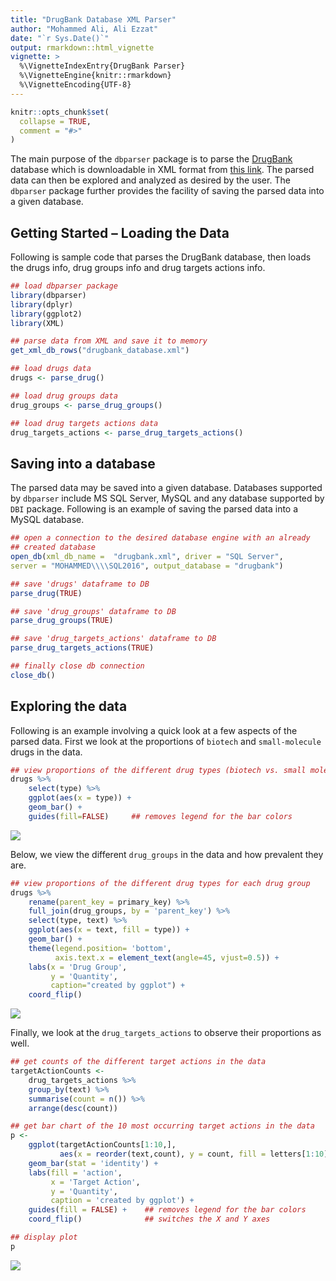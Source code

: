 ```yaml
---
title: "DrugBank Database XML Parser"
author: "Mohammed Ali, Ali Ezzat"
date: "`r Sys.Date()`"
output: rmarkdown::html_vignette
vignette: >
  %\VignetteIndexEntry{DrugBank Parser}
  %\VignetteEngine{knitr::rmarkdown}
  %\VignetteEncoding{UTF-8}
---
```


```r
knitr::opts_chunk$set(
  collapse = TRUE,
  comment = "#>"
)
```

The main purpose of the `dbparser` package is to parse the 
[DrugBank](http://drugbank.ca/) database which is downloadable in XML format 
from [this link](https://www.drugbank.ca/releases/latest). The parsed data can 
then be explored and analyzed as desired by the user. The `dbparser` package 
further provides the facility of saving the parsed data into a given database.



## Getting Started -- Loading the Data

Following is sample code that parses the DrugBank database, then loads the 
drugs info, drug groups info and drug targets actions info.

```r
## load dbparser package
library(dbparser)
library(dplyr)
library(ggplot2)
library(XML)

## parse data from XML and save it to memory
get_xml_db_rows("drugbank_database.xml")

## load drugs data
drugs <- parse_drug()

## load drug groups data
drug_groups <- parse_drug_groups()

## load drug targets actions data
drug_targets_actions <- parse_drug_targets_actions()
```



## Saving into a database

The parsed data may be saved into a given database. Databases supported by 
`dbparser` include MS SQL Server, MySQL and any database supported by `DBI` 
package. Following is an example of saving the parsed data into a MySQL 
database.

```r
## open a connection to the desired database engine with an already
## created database
open_db(xml_db_name =  "drugbank.xml", driver = "SQL Server",
server = "MOHAMMED\\\\SQL2016", output_database = "drugbank")

## save 'drugs' dataframe to DB
parse_drug(TRUE)

## save 'drug_groups' dataframe to DB
parse_drug_groups(TRUE)

## save 'drug_targets_actions' dataframe to DB
parse_drug_targets_actions(TRUE)

## finally close db connection
close_db()
```



## Exploring the data

Following is an example involving a quick look at a few aspects of the parsed 
data. First we look at the proportions of `biotech` and `small-molecule` drugs 
in the data.

```r
## view proportions of the different drug types (biotech vs. small molecule)
drugs %>% 
    select(type) %>% 
    ggplot(aes(x = type)) + 
    geom_bar() + 
    guides(fill=FALSE)     ## removes legend for the bar colors
```
![](fig1.png)

Below, we view the different `drug_groups` in the data and how prevalent they 
are.

```r
## view proportions of the different drug types for each drug group
drugs %>% 
    rename(parent_key = primary_key) %>% 
    full_join(drug_groups, by = 'parent_key') %>% 
    select(type, text) %>% 
    ggplot(aes(x = text, fill = type)) + 
    geom_bar() + 
    theme(legend.position= 'bottom', 
          axis.text.x = element_text(angle=45, vjust=0.5)) + 
    labs(x = 'Drug Group', 
         y = 'Quantity', 
         caption="created by ggplot") + 
    coord_flip()
```
![](fig2.png)

Finally, we look at the `drug_targets_actions` to observe their proportions as 
well.

```r
## get counts of the different target actions in the data
targetActionCounts <- 
    drug_targets_actions %>% 
    group_by(text) %>% 
    summarise(count = n()) %>% 
    arrange(desc(count))

## get bar chart of the 10 most occurring target actions in the data
p <- 
    ggplot(targetActionCounts[1:10,], 
           aes(x = reorder(text,count), y = count, fill = letters[1:10])) + 
    geom_bar(stat = 'identity') +
    labs(fill = 'action', 
         x = 'Target Action', 
         y = 'Quantity', 
         caption = 'created by ggplot') + 
    guides(fill = FALSE) +    ## removes legend for the bar colors
    coord_flip()              ## switches the X and Y axes

## display plot
p
```
![](fig3.png)



